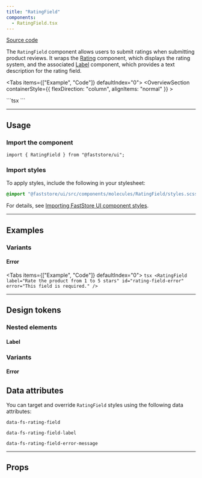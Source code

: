 ```yaml
---
title: "RatingField"
components:
  - RatingField.tsx
---
```


[<i class="fa-brands fa-github"></i> Source code](https://github.com/vtex/faststore/tree/main/packages/components/src/molecules/RatingField)

The `RatingField` component allows users to submit ratings when submitting product reviews. It wraps the [Rating](https://developers.vtex.com/docs/guides/faststore/molecules-rating) component, which displays the rating system, and the associated [Label](https://developers.vtex.com/docs/guides/faststore/atoms-label) component, which provides a text description for the rating field.

<Tabs items={["Example", "Code"]} defaultIndex="0">
  <Tab>
    <OverviewSection
      containerStyle={{ flexDirection: "column", alignItems: "normal" }}
    >
      <RatingField
        label="Rate the product from 1 to 5 stars"
        id="rating-field-default"
      />
      <RatingField
        label="Rate the product from 1 to 5 stars"
        id="rating-field-error"
        error="This field is required."
      />
    </OverviewSection>
  </Tab>

  <Tab>
    ```tsx
    <RatingField
      label="Rate the product from 1 to 5 stars"
      id="rating-field-default"
    />
    <RatingField
      label="Rate the product from 1 to 5 stars"
      id="rating-field-error"
      error="This field is required."
    />
    ```
  </Tab>
</Tabs>

---

## Usage

### Import the component

```tsx
import { RatingField } from "@faststore/ui";
```

### Import styles

To apply styles, include the following in your stylesheet:

```scss
@import "@faststore/ui/src/components/molecules/RatingField/styles.scss";
```

For details, see [Importing FastStore UI component styles](https://developers.vtex.com/docs/guides/faststore/using-themes-importing-ui-components-styles).

---

## Examples

### Variants

#### Error

<Tabs items={["Example", "Code"]} defaultIndex="0">
  <Tab>
    <OverviewSection>
      <RatingField
        label="Rate the product from 1 to 5 stars"
        id="rating-field-error"
        error="This field is required."
      />
    </OverviewSection>
  </Tab>
  <Tab>
    ```tsx
    <RatingField
      label="Rate the product from 1 to 5 stars"
      id="rating-field-error"
      error="This field is required."
    />
    ```
  </Tab>
</Tabs>

---

## Design tokens

### Nested elements

#### Label

<TokenTable>
  <TokenRow
    token="--fs-rating-field-label-color"
    value="var(--fs-color-text-light)"
    isColor
  />
  <TokenRow
    token="--fs-rating-field-label-size"
    value="var(--fs-text-size-2)"
  />
  <TokenRow
    token="--fs-rating-field-label-line-height"
    value="var(--fs-text-size-4)"
  />
</TokenTable>

### Variants

#### Error

<TokenTable>
  <TokenRow
    token="--fs-rating-field-error-message-size"
    value="var(--fs-text-size-legend)"
  />
  <TokenRow token="--fs-rating-field-error-message-line-height" value="1.1" />
  <TokenRow
    token="--fs-rating-field-error-message-color"
    value="var(--fs-color-danger-text)"
    isColor
  />
</TokenTable>

## Data attributes

You can target and override `RatingField` styles using the following data attributes:

`data-fs-rating-field`

`data-fs-rating-field-label`

`data-fs-rating-field-error-message`

---

## Props

<ComponentPropsSection component="RatingField" />
